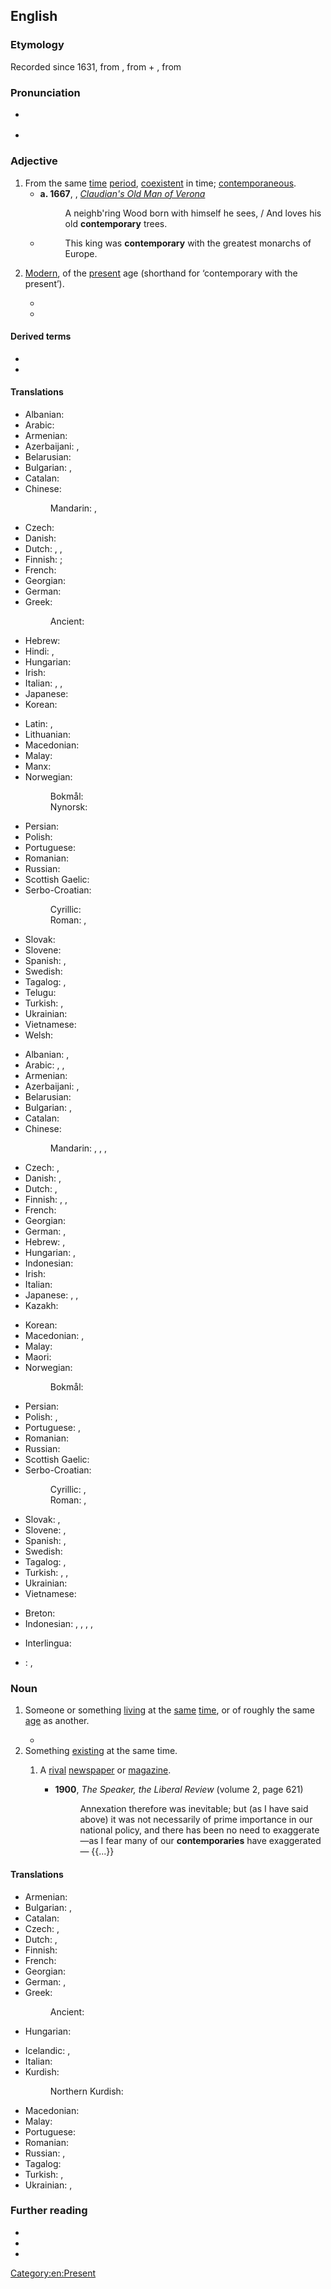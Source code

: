 ==English==

===Etymology===
Recorded since 1631, from {{etyl|ML.|en}} {{m|la|contemporarius}}<!--, says Online Etymology Dictionary-->, from {{etyl|la|en}} {{m|la|con-||with, together}} + {{m|la|temporarius||of time}}, from {{m|la|tempus||time}}

===Pronunciation===
* {{a|US}} {{audio-pron|en|En-contemporary.oga|ipa=/kənˈtɛm.pəˌɹɛɹ.i/}}
* {{a|UK}} {{IPA|en|/kənˈtɛm.p(ə).ɹəɹ.i/|qual2=nonstandard|/kənˈtɛm.p(ə).ɹi/}}

===Adjective===
{{en-adj}}

# From the same [[time]] [[period]], [[coexistent]] in time; [[contemporaneous]].
#* '''a. 1667''', {{w|Abraham Cowley}}, ''[https://en.wikisource.org/wiki/Essays_(Cowley)/The_Dangers_of_an_Honest_Man_in_much_Company#Section23 Claudian's Old Man of Verona]''
#*: A neighb'ring Wood born with himself he sees, / And loves his old '''contemporary''' trees.
#* {{RQ:Strype EM}}
#*: This king was '''contemporary''' with the greatest monarchs of Europe.
#: {{syn|en|contemporaneous|Thesaurus:contemporary}}
#: {{ant|en|anachronistic}}
# {{senseid|en|modern}} [[modern|Modern]], of the [[present]] age (shorthand for ‘contemporary with the present’).
#* {{quote-journal|en|date=2012-01|author=Robert L. Dorit| title=Rereading Darwin| volume=100| issue=1| page=23| magazine={{w|American Scientist}}|| url=http://www.americanscientist.org/issues/pub/rereading-darwin| passage=We live our lives in three dimensions for our threescore and ten allotted years. Yet every branch of '''contemporary''' science, from statistics to cosmology, alludes to processes that operate on scales outside of human experience: the millisecond and the nanometer, the eon and the light-year.}}
#* {{quote-journal|en|date=May 24, 2012|author=Nathan Rabin| title=Film: Reviews: Men In Black 3| work=The Onion AV Club| url=http://www.avclub.com/articles/men-in-black-3,75576/| passage=''Men In Black 3'' finagles its way out of this predicament by literally resetting the clock with a time-travel premise that makes Will Smith both a '''contemporary''' intergalactic cop in the late 1960s and a stranger to Josh Brolin, who plays the younger version of Smith’s stone-faced future partner, Tommy Lee Jones.}}
#: {{syn|en|current|Thesaurus:present}}
#: {{ant|en|archaic|coming}}

====Derived terms====
* {{l|en|contemporarily}}
* {{l|en|penecontemporary}}

====Translations====
{{trans-top|from the same time period}}
* Albanian: {{t+|sq|bashkëkohor}}
* Arabic: {{t|ar|مُعَاصِر}}
* Armenian: {{t+|hy|ժամանակակից}}
* Azerbaijani: {{t+|az|müasir}}, {{t+|az|çağdaş}}
* Belarusian: {{t|be|суча́сны}}
* Bulgarian: {{t+|bg|едновременен}}, {{t+|bg|съвреме́нен}}
* Catalan: {{t+|ca|contemporani}}
* Chinese:
*: Mandarin: {{t+|cmn|同时代|tr=tóngshídài|sc=Hani}}, {{t+|cmn|當時|tr=dāngshí|sc=Hani}}
* Czech: {{t+|cs|současný}}
* Danish: {{t|da|samtidig}}
* Dutch: {{t+|nl|gelijktijdig}}, {{t+|nl|eigentijds}}, {{t+|nl|contemporain}}
* Finnish: {{t+|fi|samanikäinen}} {{qualifier|from the same period}}; {{t+|fi|samanaikainen}} {{qualifier|coexistent in time}}
* French: {{t+|fr|contemporain}}
* Georgian: {{t|ka|თანამედროვე}}
* German: {{t+|de|zeitgenössisch}}
* Greek:
*: Ancient: {{t|grc|σύγχρονος|m}}
* Hebrew: {{t|he|בן דור|tr=ben dor}}
* Hindi: {{t+|hi|समकालीन}}, {{t+|hi|समसामयिक}}
* Hungarian: {{t+|hu|kortárs}}
* Irish: {{t|ga|comhaosta}}
* Italian: {{t+|it|contemporaneo}}, {{t+|it|coetaneo|m}}, {{t+|it|coevo}}
* Japanese: {{t+|ja|現代|tr=げんだいてき, gendaiteki|alt=現代的|sc=Jpan}}
* Korean: {{t+|ko|현대|alt=현대의}}
{{trans-mid}}
* Latin: {{t|la|aequālis}}, {{t|la|coaevālis}}
* Lithuanian: {{t|lt|šiuolaikinis}}
* Macedonian: {{t|mk|современ}}
* Malay: {{t+|ms|sezaman}}
* Manx: {{t|gv|co-emshiragh}}
* Norwegian:
*: Bokmål: {{t+|nb|samtidig}}
*: Nynorsk: {{t|nn|samtidig}}
* Persian: {{t+|fa|معاصر|tr=mo'âser|sc=fa-Arab}}
* Polish: {{t+|pl|ówczesny}}
* Portuguese: {{t+|pt|contemporâneo}}
* Romanian: {{t+|ro|contemporan}}
* Russian: {{t+|ru|совреме́нный}}
* Scottish Gaelic: {{t|gd|co-aimsireil}}
* Serbo-Croatian:
*: Cyrillic: {{t|sh|савремен}}
*: Roman: {{t+|sh|savremen}}, {{t+|sh|suvremen}} {{qualifier|Croatia}}
* Slovak: {{t+|sk|súčasný}}
* Slovene: {{t+|sl|sodoben}}
* Spanish: {{t|es|contemporario}}, {{t+|es|contemporáneo}}
* Swedish: {{t+|sv|samtida}}
* Tagalog: {{t|tl|kapanahon}}, {{t|tl|alinsabay}}
* Telugu: {{t|te|సమకాలీన}}
* Turkish: {{t+|tr|çağdaş}}, {{t+|tr|çağcıl}}
* Ukrainian: {{t|uk|суча́сний}}
* Vietnamese: {{t+|vi|hiện đại}}
* Welsh: {{t+|cy|cyfoes}}
{{trans-bottom}}

{{trans-top|modern}}
* Albanian: {{t+check|sq|bashkëkohor}}, {{t+check|sq|modern}}
* Arabic: {{t|ar|عَصْرِيّّ}}, {{t|ar|حَدِيث}}, {{t|ar|مُعَاصِر}}
* Armenian: {{t+|hy|ժամանակակից}}
* Azerbaijani: {{t+|az|müasir}}, {{t+|az|çağdaş}}
* Belarusian: {{t|be|суча́сны}}
* Bulgarian: {{t+|bg|моде́рен}}, {{t+|bg|съвреме́нен}}
* Catalan: {{t+|ca|contemporani}}
* Chinese:
*: Mandarin: {{t+|cmn|現代|alt=現代的|sc=Hani}}, {{t+|cmn|现代|tr=xiàndài de|alt=现代的|sc=Hani}}, {{t+|cmn|摩登|tr=módēng|sc=Hani}}, {{t+|cmn|近代|tr=jìndài de|alt=近代的|sc=Hani}}
* Czech: {{t+|cs|současný}}, {{t+|cs|moderní}}
* Danish: {{t+|da|moderne}}, {{t|da|nutids-}}
* Dutch: {{t+|nl|hedendaags}}, {{t+|nl|eigentijds}}
* Finnish: {{t+|fi|nykyaikainen}}, {{t+|fi|nyky-}}, {{t+|fi|moderni}}
* French: {{t+|fr|contemporain}}
* Georgian: {{t|ka|თანამედროვე}}
* German: {{t+|de|zeitgenössisch}}, {{t+|de|modern}}
* Hebrew: {{t|he|עכשווי|m|tr=akhshaví|alt=עֲכְשָׁוִי|sc=Hebr}}, {{t|he|בֶּן זְמַנֵּנוּ|m|tr=ben zmanénu}}
* Hungarian: {{t+|hu|kortárs}}, {{t+|hu|jelenkori}}
* Indonesian: {{t+|id|kontemporer}}
* Irish: {{t|ga|nua-aimseartha}}
* Italian: {{t+|it|contemporaneo}}
* Japanese: {{t+|ja|現代|tr=げんだいてき, gendaiteki|alt=現代的|sc=Jpan}}, {{t+|ja|近代|tr=きんだいてき, kindaiteki|alt=近代的|sc=Jpan}}, {{t|ja|モダン|tr=modan na|alt=モダンな|sc=Jpan}}
* Kazakh: {{t|kk|заманауи}}
{{trans-mid}}
* Korean: {{t+|ko|현대|alt=현대의}}
* Macedonian: {{t|mk|модерен}}, {{t|mk|современ}}
* Malay: {{t|ms|kontemporari}}
* Maori: {{t|mi|onāianei}}
* Norwegian:
*: Bokmål: {{t|nb|samtid|alt=samtids-}}
* Persian: {{t+|fa|نوین|tr=novin|sc=fa-Arab}}
* Polish: {{t+|pl|współczesny}}, {{t+|pl|nowoczesny}}
* Portuguese: {{t+|pt|contemporâneo}}, {{t+|pt|moderno}}
* Romanian: {{t+|ro|contemporan}}
* Russian: {{t+|ru|совреме́нный}}
* Scottish Gaelic: {{t|gd|co-aimsireil}}
* Serbo-Croatian:
*: Cyrillic: {{t|sh|модеран}}, {{t|sh|савремен}}
*: Roman: {{t+|sh|moderan}}, {{t+|sh|savremen}}
* Slovak: {{t+|sk|súčasný}}, {{t+|sk|moderný}}
* Slovene: {{t|sl|moderen}}, {{t+|sl|sodoben}}
* Spanish: {{t+|es|contemporáneo}}, {{t|es|contemporario}}
* Swedish: {{t+|sv|nutida}}
* Tagalog: {{t|tl|kasalukuyan}}, {{t|tl|kapanahon}}
* Turkish: {{t+|tr|çağdaş}}, {{t+|tr|modern}}, {{t+|tr|çağcıl}}
* Ukrainian: {{t|uk|суча́сний}}
* Vietnamese: {{t+|vi|hiện đại}}
{{trans-bottom}}

{{checktrans-top}}
* Breton: {{t+check|br|a-vremañ}}
* Indonesian: {{t+check|id|kontemporer}}, {{t+check|id|masa kini}}, {{t+check|id|modern}}, {{t-check|id|satu jaman dengan}}, {{t-check|id|sejaman dengan}}
{{trans-mid}}
* Interlingua: {{t-check|ia|contemporari}}
* {{ttbc|fa}}: {{t+|fa|معاصر|tr=mo'âser}}, {{t|fa|همروزگار|tr=hamruzegâr}}
{{trans-bottom}}

===Noun===
{{en-noun}}

# Someone or something [[living]] at the [[same]] [[time]], or of roughly the same [[age]] as another.
#: {{ux|en|Cervantes was a '''contemporary''' of Shakespeare.}}
#: {{ux|en|The early mammals inherited the earth by surviving their saurian '''contemporaries'''.}}
#* {{quote-journal
|en
|date=January 1, 2018
|author=Donald McRae
|title=The Guardian footballer of the year 2017: Juan Mata
|work=the Guardian
|url=https://www.theguardian.com/football/2018/jan/01/guardian-footballer-of-the-year-2017-juan-mata
|page=
|passage=Life is predicated by the decisions and choices we make – and, earlier this year, the personal fused with the professional again as Mata reached the landmark moment when he knew he had to try to harness football’s power for the benefit of people less fortunate than him and his '''contemporaries'''.}}
# Something [[existing]] at the same time.
## {{lb|en|dated}} A [[rival]] [[newspaper]] or [[magazine]]. <!--Chambers 1908-->
##* '''1900''', ''The Speaker, the Liberal Review'' (volume 2, page 621)
##*: Annexation therefore was inevitable; but (as I have said above) it was not necessarily of prime importance in our national policy, and there has been no need to exaggerate—as I fear many of our '''contemporaries''' have exaggerated— {{...}}

====Translations====
{{trans-top|someone living at the same time}}
* Armenian: {{t+|hy|ժամանակակից}}
* Bulgarian: {{t|bg|съвреме́нник|m}}, {{t|bg|съвреме́нница|f}}
* Catalan: {{t+|ca|contemporani}}
* Czech: {{t+|cs|současník|m}}, {{t|cs|současnice|f}}
* Dutch: {{t+|nl|tijdgenoot|m}}, {{t|nl|tijdgenote|f}}
* Finnish: {{t+|fi|aikalainen}}
* French: {{t+|fr|contemporain|m}}
* Georgian: {{t|ka|თანამედროვე}}
* German: {{t+|de|Zeitgenosse|m}}, {{t|de|Zeitgenossin|f}}
* Greek: {{t+|el|σύγχρονο|m}}
*: Ancient: {{t|grc|σύγχρονος|m}}
* Hungarian: {{t+|hu|kortárs}}
{{trans-mid}}
* Icelandic: {{t+|is|jafnaldri|m}}, {{t|is|samtíðarmaður|m}}
* Italian: {{t+|it|contemporaneo|m}}
* Kurdish:
*: Northern Kurdish: {{t+|kmr|hevçax|n}}
* Macedonian: {{t|mk|современик|m}}
* Malay: {{t+|ms|sezaman}}
* Portuguese: {{t+|pt|contemporâneo|m}}
* Romanian: {{t+|ro|contemporan|m}}
* Russian: {{t+|ru|совреме́нник|m}}, {{t+|ru|совреме́нница|f}}
* Tagalog: {{t|tl|kapanahon}}
* Turkish: {{t+|tr|çağdaş}}, {{t+|tr|çağcıl}}
* Ukrainian: {{t|uk|сучасник|m}}, {{t|uk|сучасниця|f}}
{{trans-bottom}}

===Further reading===
* {{R:Webster 1913}}
* {{R:Century 1911}}
* {{R:OneLook}}

[[Category:en:Present]]
